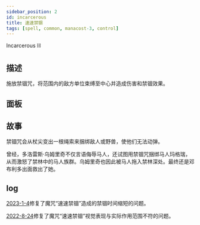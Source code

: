 ```yaml
---
sidebar_position: 2
id: incarcerous
title: 速速禁锢
tags: [spell, common, manacost-3, control]
---
```


Incarcerous ⛓︎

<!--truncate-->



<CardBasics cardKey={id}/>


## 描述

施放禁锢咒，将范围内的敌方单位束缚至中心并造成伤害和禁锢效果。

## 面板


<LevelComponent/>


<CardDynamicTable cardKey={id}/>


<CardComplexTable cardKey={id}/>

## 故事

禁锢咒会从杖尖变出一根绳索来捆绑敌人或野兽，使他们无法动弹。

曾经，多洛雷斯·乌姆里奇不仅言语侮辱马人，还试图用禁锢咒捆绑马人玛格瑞，从而激怒了禁林中的马人族群。乌姆里奇也因此被马人拖入禁林深处。最终还是邓布利多出面救出了她。

## log

[2023-1-4](/blog/230104-update-annc#fix)修复了魔咒“速速禁锢”造成的禁锢时间缩短的问题。

[2022-8-24](/blog/220824-update-annc#fix)修复了魔咒“速速禁锢”视觉表现与实际作用范围不符的问题。
